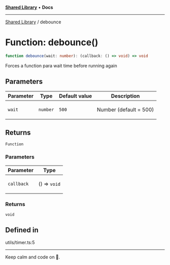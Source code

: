 
<Meta title="Libs/Shared/functions/debounce" />



[**Shared Library**](/?path=/docs/libs-shared-overview--page) • **Docs**

***

[Shared Library](/?path=/docs/libs-shared-overview--page) / debounce

# Function: debounce()

```ts
function debounce(wait: number): (callback: () => void) => void
```

Forces a function para wait time before running again

## Parameters

<table>
<thead>
<tr>
<th>Parameter</th>
<th>Type</th>
<th>Default value</th>
<th>Description</th>
</tr>
</thead>
<tbody>
<tr>
<td>

`wait`

</td>
<td>

`number`

</td>
<td>

`500`

</td>
<td>

Number (default = 500)

</td>
</tr>
</tbody>
</table>

## Returns

`Function`

### Parameters

<table>
<thead>
<tr>
<th>Parameter</th>
<th>Type</th>
</tr>
</thead>
<tbody>
<tr>
<td>

`callback`

</td>
<td>

() => `void`

</td>
</tr>
</tbody>
</table>

### Returns

`void`

## Defined in

utils/timer.ts:5


***

Keep calm and code on 🤘.